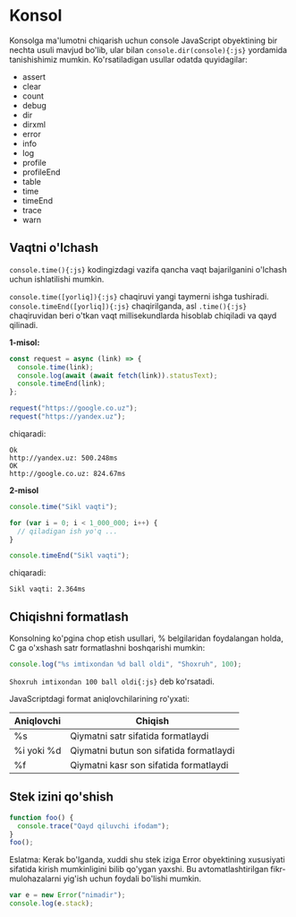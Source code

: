 # Konsol

Konsolga ma'lumotni chiqarish uchun console JavaScript obyektining bir nechta usuli mavjud bo'lib, ular bilan `console.dir(console){:js}` yordamida tanishishimiz mumkin. Ko'rsatiladigan usullar odatda quyidagilar:

- assert
- clear
- count
- debug
- dir
- dirxml
- error
- info
- log
- profile
- profileEnd
- table
- time
- timeEnd
- trace
- warn

## Vaqtni o'lchash

`console.time(){:js}` kodingizdagi vazifa qancha vaqt bajarilganini o'lchash uchun ishlatilishi mumkin.

`console.time([yorliq]){:js}` chaqiruvi yangi taymerni ishga tushiradi. `console.timeEnd([yorliq]){:js}` chaqirilganda, asl `.time(){:js}` chaqiruvidan beri o'tkan vaqt millisekundlarda hisoblab chiqiladi va qayd qilinadi.

**1-misol:**

```js
const request = async (link) => {
  console.time(link);
  console.log(await (await fetch(link)).statusText);
  console.timeEnd(link);
};

request("https://google.co.uz");
request("https://yandex.uz");
```

chiqaradi:

```
Ok
http://yandex.uz: 500.248ms
OK
http://google.co.uz: 824.67ms
```

**2-misol**

```js
console.time("Sikl vaqti");

for (var i = 0; i < 1_000_000; i++) {
  // qiladigan ish yo'q ...
}

console.timeEnd("Sikl vaqti");
```

chiqaradi:

```
Sikl vaqti: 2.364ms
```

## Chiqishni formatlash

Konsolning ko'pgina chop etish usullari, % belgilaridan foydalangan holda, C ga o'xshash satr formatlashni boshqarishi mumkin:

```js
console.log("%s imtixondan %d ball oldi", "Shoxruh", 100);
```

`Shoxruh imtixondan 100 ball oldi{:js}` deb ko'rsatadi.

JavaScriptdagi format aniqlovchilarining ro'yxati:

| Aniqlovchi | Chiqish                                 |
| ---------- | --------------------------------------- |
| %s         | Qiymatni satr sifatida formatlaydi      |
| %i yoki %d | Qiymatni butun son sifatida formatlaydi |
| %f         | Qiymatni kasr son sifatida formatlaydi  |

## Stek izini qo'shish

```js
function foo() {
  console.trace("Qayd qiluvchi ifodam");
}
foo();
```

Eslatma: Kerak bo'lganda, xuddi shu stek iziga Error obyektining xususiyati sifatida kirish mumkinligini bilib qo'ygan yaxshi. Bu avtomatlashtirilgan fikr-mulohazalarni yig'ish uchun foydali bo'lishi mumkin.

```js
var e = new Error("nimadir");
console.log(e.stack);
```
